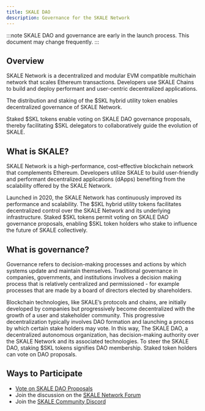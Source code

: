 ```yaml
---
title: SKALE DAO
description: Governance for the SKALE Network
---
```


:::note
SKALE DAO and governance are early in the launch process. This document may change frequently.
:::

## Overview

SKALE Network is a decentralized and modular EVM compatible multichain network that scales Ethereum transactions.
Developers use SKALE Chains to build and deploy performant and user-centric decentralized applications.

The distribution and staking of the $SKL hybrid utility token enables decentralized governance of SKALE Network.

Staked $SKL tokens enable voting on SKALE DAO governance proposals, thereby facilitating $SKL delegators to
collaboratively guide the evolution of SKALE.

## What is SKALE?

SKALE Network is a high-performance, cost-effective blockchain network that complements Ethereum.
Developers utilize SKALE to build user-friendly and performant decentralized applications (dApps)
benefiting from the scalability offered by the SKALE Network.

Launched in 2020, the SKALE Network has continuously improved its performance and scalability.
The $SKL hybrid utility tokens facilitates decentralized control over the SKALE Network and its underlying infrastructure. 
Staked $SKL tokens permit voting on SKALE DAO governance proposals, enabling $SKL token holders who stake to influence
the future of SKALE collectively.

## What is governance?

Governance refers to decision-making processes and actions by which systems update and maintain themselves.
Traditional governance in companies, governments, and institutions involves a decision making process that
is relatively centralized and permissioned - for example processes that are made by a board of directors elected by shareholders.

Blockchain technologies, like SKALE’s protocols and chains, are initially developed by companies but progressively become decentralized
with the growth of a user and stakeholder community. This progressive decentralization typically involves DAO formation and launching a
process by which certain stake holders may vote. In this way, The SKALE DAO, a decentralized autonomous organization, has decision-making
authority over the SKALE Network and its associated technologies. To steer the SKALE DAO, staking $SKL tokens signifies DAO membership. Staked
token holders can vote on DAO proposals.

## Ways to Participate

- [Vote on SKALE DAO Proposals](https://snapshot.org/#/skale.eth)
- Join the discussion on the [SKALE Network Forum](https://forum.skale.network)
- Join the [SKALE Community Discord](https://discord.com/invite/gM5XBy6)